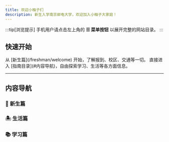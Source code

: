 ```yaml
---
title: 欢迎小柚子们
description: 新生入学南京邮电大学，欢迎加入小柚子大家庭！
---
```



<div class="mobile-only">

:::tip[浏览提示]
手机用户请点击左上角的 **☰ 菜单按钮** 以展开完整的网站目录。
:::

</div>

## 快速开始

<CardGrid>
    <Card title="我是新生" icon="sun">
        从 [新生篇](/freshman/welcome) 开始，了解报到、校区、交通等一切。
    </Card>
    <Card title="开始探索" icon="open-book">
        直接进入 [指南目录](#内容导航)，自由探索学习、生活等各方面信息。
    </Card>
</CardGrid>

---

## 内容导航

### 🧭 新生篇

<CardGrid>
    <LinkCard title="新生报到" href="/freshman/checkin" />
    <LinkCard title="校区导航" href="/freshman/campus_introduction/xianlin" />
    <LinkCard title="联络交通" href="/freshman/contact" />
    <LinkCard title="默认密码汇总" href="/freshman/njupt_default_psw" />
</CardGrid>

### 🏝️ 生活篇

<CardGrid>
    <LinkCard title="校园网" href="/life/network/info/" />
    <LinkCard title="校园活动" href="/life/even/morning_jog/xianlin" />
    <LinkCard title="快递" href="/life/express/express_info_xl" />
    <LinkCard title="学校设施" href="/life/aroundschool/service_center" />
</CardGrid>

### 📚 学习篇

<CardGrid>
    <LinkCard title="编程语言" href="/learn/program/env/wsl2" />
    <LinkCard title="考试相关" href="/learn/exams/cet" />
    <LinkCard title="图书馆" href="/learn/library/search" />
    <LinkCard title="实用工具" href="/learn/useful_tools/potplayer" />
</CardGrid>